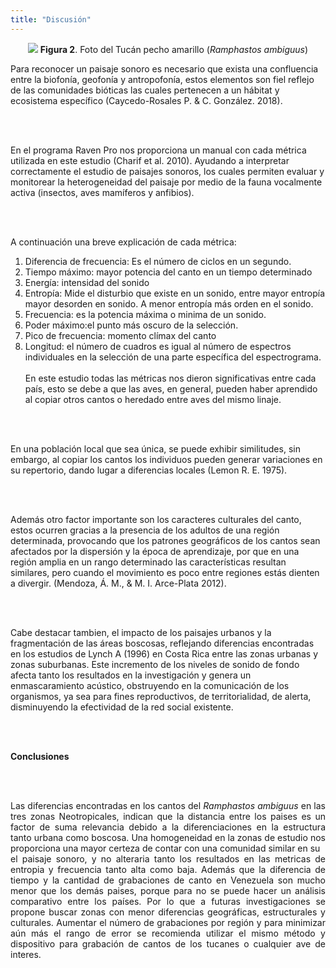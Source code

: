 ---
title: "Discusión"
---
<p align="center">

![](imagenes/foto2.jpg)
**Figura 2**. Foto del Tucán pecho amarillo (*Ramphastos ambiguus*)
</p>

<p align="justify">
Para reconocer un paisaje sonoro es necesario que exista una confluencia entre la
biofonía, geofonía y antropofonía, estos elementos son fiel reflejo de las
comunidades bióticas las cuales pertenecen a un hábitat y ecosistema
específico (Caycedo-Rosales P. & C. González. 2018).

\
\

En el programa Raven Pro nos proporciona un manual con cada métrica utilizada en
este estudio (Charif et al. 2010). Ayudando a interpretar correctamente el estudio de
paisajes sonoros, los cuales permiten evaluar y monitorear la heterogeneidad del
paisaje por medio de la fauna vocalmente activa (insectos, aves mamíferos y
anfibios).

\
\

A continuación una breve explicación de cada métrica:

1. Diferencia de frecuencia: Es el número de ciclos en un segundo.
2. Tiempo máximo: mayor potencia del canto en un tiempo determinado
3. Energía: intensidad del sonido
4. Entropía: Mide el disturbio que existe en un sonido, entre mayor entropía
mayor desorden en sonido. A menor entropía más orden en el sonido.
5. Frecuencia: es la potencia máxima o minima de un sonido.
6. Poder máximo:el punto más oscuro de la selección.
7. Pico de frecuencia: momento clímax del canto
8. Longitud: el número de cuadros es igual al número de espectros individuales
en la selección de una parte específica del espectrograma.
\
\
En este estudio todas las métricas nos dieron significativas entre cada país, esto se
debe a que las aves, en general, pueden haber aprendido al copiar otros cantos o
heredado entre aves del mismo linaje.

\
\

En una población local que sea única, se puede exhibir similitudes, sin embargo, al copiar
los cantos los individuos pueden generar variaciones en su repertorio, dando lugar a
diferencias locales (Lemon R. E. 1975).

\
\

Además otro factor importante son los caracteres culturales del canto, estos
ocurren gracias a la presencia de los adultos de una región determinada,
provocando que los patrones geográficos de los cantos sean afectados por la
dispersión y la época de aprendizaje, por que en una región amplia en un rango
determinado las características resultan similares, pero cuando el movimiento es
poco entre regiones estás dienten a divergir. (Mendoza, Á. M., & M. I. Arce-Plata 2012).

\
\

Cabe destacar tambien, el impacto de los paisajes urbanos y la fragmentación de
las áreas boscosas, reflejando diferencias encontradas en los estudios de Lynch A (1996) en Costa Rica entre las zonas urbanas y zonas suburbanas.
Este incremento de los niveles de sonido de fondo afecta tanto los resultados en la investigación y genera un enmascaramiento acústico, obstruyendo en la
comunicación de los organismos, ya sea para fines reproductivos, de territorialidad, de alerta, disminuyendo la efectividad de la red social existente.

</p>

\
\

**Conclusiones**

\
\
<p align="justify">
Las diferencias encontradas en los cantos del *Ramphastos ambiguus* en las tres zonas Neotropicales, indican que la distancia entre los 
paises es un factor de suma relevancia debido a la diferenciaciones en la estructura tanto urbana como boscosa.
Una homogeneidad en la zonas de estudio nos proporciona una mayor certeza de contar con una comunidad similar en su  
el paisaje sonoro, y no alteraria tanto los resultados en las metricas de entropia y frecuencia tanto alta como baja.
Además que la diferencia de tiempo y la cantidad de grabaciones de canto en Venezuela son mucho menor que los demás paises, porque para no se puede hacer un análisis comparativo entre los países.
Por lo que a futuras investigaciones se propone buscar zonas con menor diferencias geográficas, estructurales y culturales. Aumentar el número de grabaciones por
región y para minimizar aún más el rango de error se recomienda utilizar el mismo método y dispositivo para grabación de cantos de los tucanes o cualquier ave de
interes.
</p>